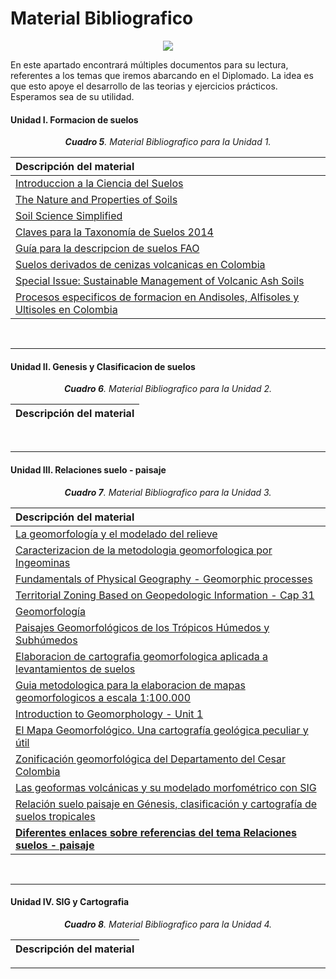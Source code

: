 # **Material Bibliografico** {-}

<center>![](Imagenes/Bibliografia2a.png)</center>

En este apartado encontrará múltiples documentos para su lectura, referentes a los temas que iremos abarcando en el Diplomado. La idea es que esto apoye el desarrollo de las teorias y ejercicios prácticos. Esperamos sea de su utilidad.

#### Unidad I. Formacion de suelos{-}

<center>***Cuadro 5**. Material Bibliografico para la Unidad 1.* </center>

|Descripción del material|
|:---|
|[Introduccion a la Ciencia del Suelos](pdf/Unidad1/JARAMILLO_D.pdf)|
|[The Nature and Properties of Soils](pdf/Unidad1/The_Nature_and_Properties_of_Soils.pdf)|
|[Soil Science Simplified](pdf/Unidad1/Soil_Science_Simplified.pdf)|
|[Claves para la Taxonomía de Suelos 2014](pdf/Unidad1/Soil_Taxonomy_2014_ espanol.pdf)|
|[Guía para la descripcion de suelos FAO](pdf/Unidad1/DESCRIPCION_PERFILES_FAO.pdf)|
|[Suelos derivados de cenizas volcanicas en Colombia](pdf/Unidad1/Lizcano_2006.pdf)|
|[Special Issue: Sustainable Management of Volcanic Ash Soils](pdf/Unidad1/Sustainable_Management_Volcanic_Ash_Soils_2019.pdf)|
|[Procesos especificos de formacion en Andisoles, Alfisoles y Ultisoles en Colombia](pdf/Unidad1/Sanchez_Rubiano_2015.pdf)|

<br>

---

#### Unidad II. Genesis y Clasificacion de suelos {-}

<center>***Cuadro 6**. Material Bibliografico para la Unidad 2.* </center>

|Descripción del material|
|:---|
<!-- |[Directivas FAO para la evaluación de tierras en agricultura de secano](pdf/Unidad2/Directivas_evaluacion_tierras_agricultura_secano.pdf)| -->
<!-- |[Directivas FAO para la evaluación de tierras en agricultura de regadío](pdf/Unidad2/Directivas_evaluacion_tierras_agricultura_regadio.pdf)| -->

<br>

---

#### Unidad III. Relaciones suelo - paisaje {-}

<center>***Cuadro 7**. Material Bibliografico para la Unidad 3.* </center>

|Descripción del material|
|:---|
|[La geomorfología y el modelado del relieve](pdf/Unidad3/1_La_geomorfología_el_modeladodel_relieve.pdf)|
|[Caracterizacion de la metodologia geomorfologica por Ingeominas](pdf/Unidad3/2_CARACTERIZACION _METODOLOGIA_GEOMORFOLOGICA_INGEOMINAS.pdf)|
|[Fundamentals of Physical Geography - Geomorphic processes](pdf/Unidad3/3_Fundamentals_Physical_Geography_Geomorphic_processes.pdf)|
|[Territorial Zoning Based on Geopedologic Information - Cap 31](pdf/Unidad3/4_Terri_1.PDF)|
|[Geomorfología](pdf/Unidad3/5_Geomorfologia.pdf)|
|[Paisajes Geomorfológicos de los Trópicos Húmedos y Subhúmedos](pdf/Unidad3/6_Paisajes_Geomorfológicos_Trópicos_Húmedos_Subhúmedos.pdf)|
|[Elaboracion de cartografia geomorfologica aplicada a levantamientos de suelos](pdf/Unidad3/8_elabo_1.PDF)|
|[Guia metodologica para la elaboracion de mapas geomorfologicos a escala 1:100.000](pdf/Unidad3/9_Guia metodologica para elaboracion de mapas geomorfologicos.pdf)|
|[Introduction to Geomorphology - Unit 1](pdf/Unidad3/10_INTRODUCTION_TO_GEOMORPHOLOGY_2.pdf)|
|[El Mapa Geomorfológico. Una cartografía geológica peculiar y útil](pdf/Unidad3/11_El_Mapa_Geomorfológico_Una_cartografía_geológica_peculiar_util.pdf)|
|[Zonificación geomorfológica del Departamento del Cesar Colombia](pdf/Unidad3/12_Zonificación_geomorfológica_del_Departamento_del_Cesar.pdf)|
|[Las geoformas volcánicas y su modelado morfométrico con SIG](pdf/Unidad3/13_Las_geoformas_volcanicas_su_modelado_morfometrico.pdf)|
|[Relación suelo paisaje en Génesis, clasificación y cartografía de suelos tropicales](pdf/Unidad3/14_Capitulo_9_Relacion_suelo_paisaje.pdf)|
|[**Diferentes enlaces sobre referencias del tema Relaciones suelos - paisaje**](pdf/Unidad3/ENLACES_REFERENCIAS_RECURSOS_TEMA_GEOMORFOLOGÍA.pdf)|

<br>

---

#### Unidad IV. SIG y Cartografia {-}

<center>***Cuadro 8**. Material Bibliografico para la Unidad 4.* </center>

|Descripción del material|
|:---|
<!-- |[Evalucion de tierras con informacion escasa](pdf/Unidad3/Material_lectura_teoria_semana_15_Evalu_tierras_informacion_escasa.pdf)| -->

---

